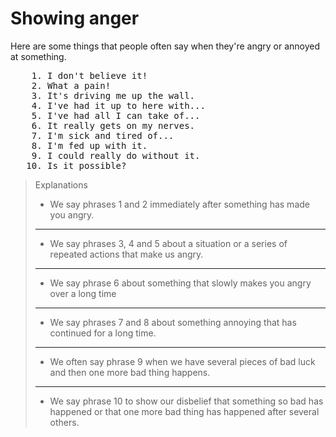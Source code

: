 # Showing anger

Here are some things that people often say when they're angry or annoyed at something.

<pre className="text-xl font-semibold font-sans leading-3">
    1. I don't believe it!
    2. What a pain!
    3. It's driving me up the wall.
    4. I've had it up to here with...
    5. I've had all I can take of...
    6. It really gets on my nerves.
    7. I'm sick and tired of...
    8. I'm fed up with it.
    9. I could really do without it.
   10. Is it possible?
</pre>

> Explanations
>
> - We say phrases 1 and 2 immediately after something has made you angry.
>
> ---
>
> - We say phrases 3, 4 and 5 about a situation or a series of repeated actions that make us angry.
>
> ---
>
> - We say phrase 6 about something that slowly makes you angry over a long time
>
> ---
>
> - We say phrases 7 and 8 about something annoying that has continued for a long time.
>
> ---
>
> - We often say phrase 9 when we have several pieces of bad luck and then one more bad thing happens.
>
> ---
>
> - We say phrase 10 to show our disbelief that something so bad has happened or that one more bad thing has happened after several others.
